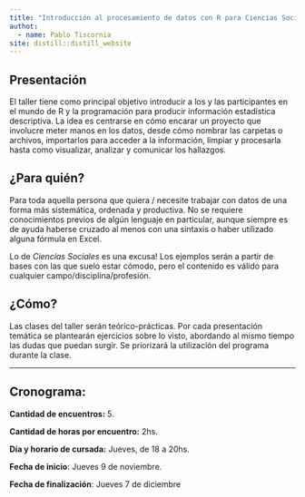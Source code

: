 ```yaml
---
title: "Introducción al procesamiento de datos con R para Ciencias Sociales"
authot: 
  - name: Pablo Tiscornia
site: distill::distill_website
---
```


## Presentación
  
El taller tiene como principal objetivo introducir a los y las participantes en el mundo de R y la programación para producir información estadística descriptiva. La idea es centrarse en cómo encarar un proyecto que involucre meter manos en los datos, desde cómo nombrar las carpetas o archivos, importarlos para acceder a la información, limpiar  y procesarla hasta como visualizar, analizar y comunicar los hallazgos.

## ¿Para quién?

Para toda aquella persona que quiera / necesite trabajar con datos de una forma más sistemática, ordenada y productiva. No se requiere conocimientos previos de algún lenguaje en particular, aunque siempre es de ayuda haberse cruzado al menos con una sintaxis o haber utilizado alguna fórmula en Excel.

Lo de _Ciencias Sociales_ es una excusa! Los ejemplos serán a partir de bases con las que suelo estar cómodo, pero el contenido es válido para cualquier campo/disciplina/profesión.

## ¿Cómo?

Las clases del taller serán teórico-prácticas. Por cada presentación temática se plantearán ejercicios sobre lo visto, abordando al mismo tiempo las dudas que puedan surgir. Se priorizará la utilización del programa durante la clase. 

---

## Cronograma: 

__Cantidad de encuentros:__ 5.

__Cantidad de horas por encuentro:__ 2hs.

__Día y horario de cursada:__ Jueves, de 18 a 20hs.
  
__Fecha de inicio__: Jueves 9 de noviembre.

__Fecha de finalización__: Jueves 7 de diciembre


